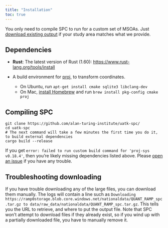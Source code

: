 ```yaml
---
title: "Installation"
toc: true
---
```


You only need to compile SPC to run for a custom set of MSOAs. Just [download
existing output](outputs.qmd) if your study area matches what we provide.

## Dependencies

- **Rust**: The latest version of Rust (1.60):
  [https://www.rust-lang.org/tools/install](https://www.rust-lang.org/tools/install)

- A build environment for [proj](https://proj.org), to transform coordinates.
  - On Ubuntu, run `apt-get install cmake sqlite3 libclang-dev`
  - On Mac, [install Homebrew](https://brew.sh) and run `brew install pkg-config cmake proj`

## Compiling SPC

```shell
git clone https://github.com/alan-turing-institute/uatk-spc/
cd uatk-spc
# The next command will take a few minutes the first time you do it, to build external dependencies
cargo build --release
```

If you get `error: failed to run custom build command for 'proj-sys v0.18.4'`,
then you're likely missing dependencies listed above. Please [open an
issue](https://github.com/alan-turing-institute/uatk-spc/issues) if you have
any trouble.

## Troubleshooting downloading

If you have trouble downloading any of the large files, you can download them
manually. The logs will contain a line such as `Downloading
https://ramp0storage.blob.core.windows.net/nationaldata/QUANT_RAMP_spc.tar.gz
to data/raw_data/nationaldata/QUANT_RAMP_spc.tar.gz`. This tells you the URL to
retrieve, and where to put the output file. Note that SPC won't attempt to
download files if they already exist, so if you wind up with a partially
downloaded file, you have to manually remove it.
